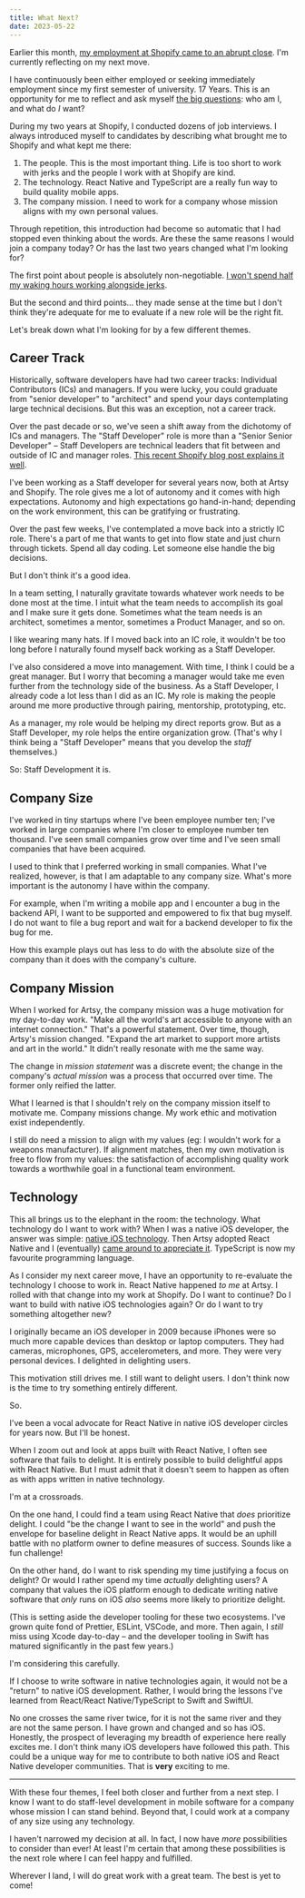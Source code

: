 ```yaml
---
title: What Next?
date: 2023-05-22
---
```


Earlier this month, [my employment at Shopify came to an abrupt close](https://news.shopify.com/important-team-and-business-changes). I'm currently reflecting on my next move.

I have continuously been either employed or seeking immediately employment since my first semester of university. 17 Years. This is an opportunity for me to reflect and ask myself [the big questions](https://www.goodreads.com/quotes/11271257-it-s-time-for-you-to-look-inward-and-start-asking): who am I, and what do _I_ want?

During my two years at Shopify, I conducted dozens of job interviews. I always introduced myself to candidates by describing what brought me to Shopify and what kept me there:

1. The people. This is the most important thing. Life is too short to work with jerks and the people I work with at Shopify are kind.
2. The technology. React Native and TypeScript are a really fun way to build quality mobile apps.
3. The company mission. I need to work for a company whose mission aligns with my own personal values.

Through repetition, this introduction had become so automatic that I had stopped even thinking about the words. Are these the same reasons I would join a company today? Or has the last two years changed what I'm looking for?

The first point about people is absolutely non-negotiable. [I won't spend half my waking hours working alongside jerks](https://github.com/orta/life/issues/57).

But the second and third points... they made sense at the time but I don't think they're adequate for me to evaluate if a new role will be the right fit.

Let's break down what I'm looking for by a few different themes.

## Career Track

Historically, software developers have had two career tracks: Individual Contributors (ICs) and managers. If you were lucky, you could graduate from "senior developer" to "architect" and spend your days contemplating large technical decisions. But this was an exception, not a career track.

Over the past decade or so, we've seen a shift away from the dichotomy of ICs and managers. The "Staff Developer" role is more than a "Senior Senior Developer" – Staff Developers are technical leaders that fit between and outside of IC and manager roles. [This recent Shopify blog post explains it well](https://shopify.engineering/what-being-a-staff-developer-means-at-shopify).

I've been working as a Staff developer for several years now, both at Artsy and Shopify. The role gives me a lot of autonomy and it comes with high expectations. Autonomy and high expectations go hand-in-hand; depending on the work environment, this can be gratifying or frustrating.

Over the past few weeks, I've contemplated a move back into a strictly IC role. There's a part of me that wants to get into flow state and just churn through tickets. Spend all day coding. Let someone else handle the big decisions.

But I don't think it's a good idea.

In a team setting, I naturally gravitate towards whatever work needs to be done most at the time. I intuit what the team needs to accomplish its goal and I make sure it gets done. Sometimes what the team needs is an architect, sometimes a mentor, sometimes a Product Manager, and so on.

I like wearing many hats. If I moved back into an IC role, it wouldn't be too long before I naturally found myself back working as a Staff Developer.

I've also considered a move into management. With time, I think I could be a great manager. But I worry that becoming a manager would take me even further from the technology side of the business. As a Staff Developer, I already code a lot less than I did as an IC. My role is making the people around me more productive through pairing, mentorship, prototyping, etc.

As a manager, my role would be helping my direct reports grow. But as a Staff Developer, my role helps the entire organization grow. (That's why I think being a "Staff Developer" means that you develop the _staff_ themselves.)

So: Staff Development it is.

## Company Size

I've worked in tiny startups where I've been employee number ten; I've worked in large companies where I'm closer to employee number ten thousand. I've seen small companies grow over time and I've seen small companies that have been acquired.

I used to think that I preferred working in small companies. What I've realized, however, is that I am adaptable to any company size. What's more important is the autonomy I have within the company.

For example, when I'm writing a mobile app and I encounter a bug in the backend API, I want to be supported and empowered to fix that bug myself. I do not want to file a bug report and wait for a backend developer to fix the bug for me.

How this example plays out has less to do with the absolute size of the company than it does with the company's culture.

## Company Mission

When I worked for Artsy, the company mission was a huge motivation for my day-to-day work. "Make all the world's art accessible to anyone with an internet connection." That's a powerful statement. Over time, though, Artsy's mission changed. "Expand the art market to support more artists and art in the world." It didn't really resonate with me the same way.

The change in _mission statement_ was a discrete event; the change in the company's _actual mission_ was a process that occurred over time. The former only reified the latter.

What I learned is that I shouldn't rely on the company mission itself to motivate me. Company missions change. My work ethic and motivation exist independently.

I still do need a mission to align with my values (eg: I wouldn't work for a weapons manufacturer). If alignment matches, then my own motivation is free to flow from my values: the satisfaction of accomplishing quality work towards a worthwhile goal in a functional team environment.

## Technology

This all brings us to the elephant in the room: the technology. What technology do I want to work with? When I was a native iOS developer, the answer was simple: [native iOS technology](/blog/swift-vs-react-native-feels/). Then Artsy adopted React Native and I (eventually) [came around to appreciate it](/blog/the-case-for-react-native/). TypeScript is now my favourite programming language.

As I consider my next career move, I have an opportunity to re-evaluate the technology I choose to work in. React Native happened _to me_ at Artsy. I rolled with that change into my work at Shopify. Do I want to continue? Do I want to build with native iOS technologies again? Or do I want to try something altogether new?

I originally became an iOS developer in 2009 because iPhones were so much more capable devices than desktop or laptop computers. They had cameras, microphones, GPS, accelerometers, and more. They were very personal devices. I delighted in delighting users.

This motivation still drives me. I still want to delight users. I don't think now is the time to try something entirely different.

So.

I've been a vocal advocate for React Native in native iOS developer circles for years now. But I'll be honest.

When I zoom out and look at apps built with React Native, I often see software that fails to delight. It is entirely possible to build delightful apps with React Native. But I must admit that it doesn't seem to happen as often as with apps written in native technology.

I'm at a crossroads.

On the one hand, I could find a team using React Native that _does_ prioritize delight. I could "be the change I want to see in the world" and push the envelope for baseline delight in React Native apps. It would be an uphill battle with no platform owner to define measures of success. Sounds like a fun challenge!

On the other hand, do I want to risk spending my time justifying a focus on delight? Or would I rather spend my time _actually_ delighting users? A company that values the iOS platform enough to dedicate writing native software that _only_ runs on iOS _also_ seems more likely to prioritize delight.

(This is setting aside the developer tooling for these two ecosystems. I've grown quite fond of Prettier, ESLint, VSCode, and more. Then again, I _still_ miss using Xcode day-to-day – and the developer tooling in Swift has matured significantly in the past few years.)

I'm considering this carefully.

If I choose to write software in native technologies again, it would not be a "return" to native iOS development. Rather, I would bring the lessons I've learned from React/React Native/TypeScript to Swift and SwiftUI.

No one crosses the same river twice, for it is not the same river and they are not the same person. I have grown and changed and so has iOS. Honestly, the prospect of leveraging my breadth of experience here really excites me. I don't think many iOS developers have followed this path. This could be a unique way for me to contribute to both native iOS and React Native developer communities. That is **very** exciting to me.

---

With these four themes, I feel both closer and further from a next step. I know I want to do staff-level development in mobile software for a company whose mission I can stand behind. Beyond that, I could work at a company of any size using any technology.

I haven't narrowed my decision at all. In fact, I now have _more_ possibilities to consider than ever! At least I'm certain that among these possibilities is the next role where I can feel happy and fulfilled.

Wherever I land, I will do great work with a great team. The best is yet to come!
